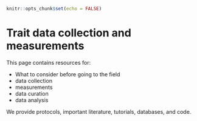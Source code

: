``` r
knitr::opts_chunk$set(echo = FALSE)
```

# Trait data collection and measurements

This page contains resources for:

- What to consider before going to the field
- data collection
- measurements
- data curation
- data analysis

We provide protocols, important literature, tutorials, databases, and code.




